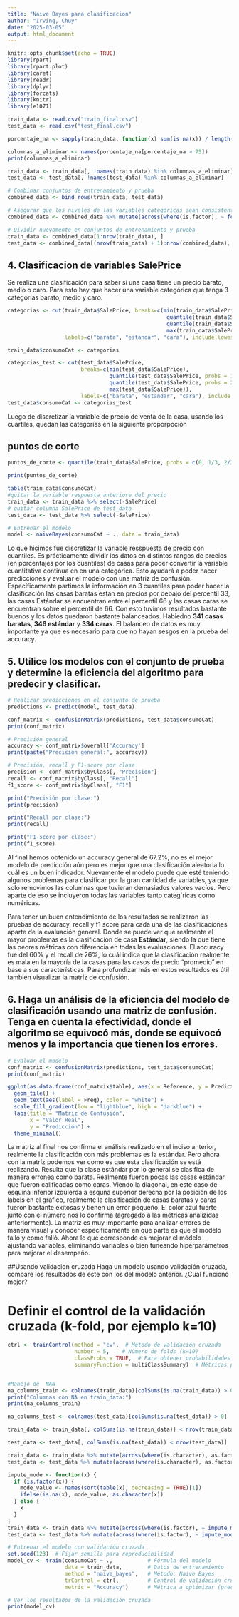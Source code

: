 ```yaml
---
title: "Naive Bayes para clasificacion"
author: "Irving, Chuy"
date: "2025-03-05"
output: html_document
---
```


```r
knitr::opts_chunk$set(echo = TRUE)
library(rpart)
library(rpart.plot)
library(caret)
library(readr)
library(dplyr)
library(forcats)
library(knitr)
library(e1071)
```

```r
train_data <- read.csv("train_final.csv")
test_data <- read.csv("test_final.csv")

```

```r
porcentaje_na <- sapply(train_data, function(x) sum(is.na(x)) / length(x)) * 100

columnas_a_eliminar <- names(porcentaje_na[porcentaje_na > 75])
print(columnas_a_eliminar)

train_data <- train_data[, !names(train_data) %in% columnas_a_eliminar]
test_data <- test_data[, !names(test_data) %in% columnas_a_eliminar]

# Combinar conjuntos de entrenamiento y prueba
combined_data <- bind_rows(train_data, test_data)

# Asegurar que los niveles de las variables categóricas sean consistentes
combined_data <- combined_data %>% mutate(across(where(is.factor), ~ fct_unify(list(.))))

# Dividir nuevamente en conjuntos de entrenamiento y prueba
train_data <- combined_data[1:nrow(train_data), ]
test_data <- combined_data[(nrow(train_data) + 1):nrow(combined_data), ]

```


## 4. Clasificacion de variables SalePrice

Se realiza una clasificación para saber si una casa tiene un precio barato, medio o caro. Para esto hay que hacer una variable categórica que tenga 3 categorías barato, medio y caro.
```r

categorias <- cut(train_data$SalePrice, breaks=c(min(train_data$SalePrice),
                                                  quantile(train_data$SalePrice, probs = 1/3),
                                                  quantile(train_data$SalePrice, probs = 2/3),
                                                  max(train_data$SalePrice)),
                  labels=c("barata", "estandar", "cara"), include.lowest=TRUE)

train_data$consumoCat <- categorias

categorias_test <- cut(test_data$SalePrice, 
                       breaks=c(min(test_data$SalePrice),
                                quantile(test_data$SalePrice, probs = 1/3),
                                quantile(test_data$SalePrice, probs = 2/3),
                                max(test_data$SalePrice)),
                       labels=c("barata", "estandar", "cara"), include.lowest=TRUE)
test_data$consumoCat <- categorias_test


```

Luego de discretizar la variable de precio de venta de la casa, usando los cuartiles, quedan las categorías en la siguiente proporpoción

## puntos de corte
```r
puntos_de_corte <- quantile(train_data$SalePrice, probs = c(0, 1/3, 2/3, 1))

print(puntos_de_corte)

```

```r
table(train_data$consumoCat)
#quitar la variable respuesta anteriore del precio
train_data <- train_data %>% select(-SalePrice)
# quitar columna SalePrice de test_data 
test_data <- test_data %>% select(-SalePrice)

# Entrenar el modelo
model <- naiveBayes(consumoCat ~ ., data = train_data)

```
Lo que hicimos fue discretizar la variable resspuesta de precio con cuantiles. Es prácticamente dividir los datos en distintos rangos de precios (en porcentajes por los cuantiles) de casas para poder convertir la variable cuantitativa continua en en una categórica. Esto ayudará a poder hacer predicciones y evaluar el modelo con una matriz de confusión. Específicamente partimos la información en 3 cuantiles para poder hacer la clasificación las casas baratas estan en precios por debajo del percentil 33, las casas Estándar se encuentran entre el percentil 66 y las casas caras se encuentran sobre el percentil de 66. Con esto tuvimos resultados bastante buenos y los datos quedaron bastante balanceados. Habiedno **341 casas baratas**, **346 estándar** y **334 caras**. El balanceo de datos es muy importante ya que es necesario para que no hayan sesgos en la prueba del accuracy.

## 5. Utilice los modelos con el conjunto de prueba y determine la eficiencia del algoritmo para predecir y clasificar. 

```r
# Realizar predicciones en el conjunto de prueba
predictions <- predict(model, test_data)

conf_matrix <- confusionMatrix(predictions, test_data$consumoCat)
print(conf_matrix)

# Precisión general
accuracy <- conf_matrix$overall['Accuracy']
print(paste("Precisión general:", accuracy))

# Precisión, recall y F1-score por clase
precision <- conf_matrix$byClass[, "Precision"]
recall <- conf_matrix$byClass[, "Recall"]
f1_score <- conf_matrix$byClass[, "F1"]

print("Precisión por clase:")
print(precision)

print("Recall por clase:")
print(recall)

print("F1-score por clase:")
print(f1_score)

```

Al final hemos obtenido un accuracy general de 67.2%, no es el mejor modelo de predicción aún pero es mejor que una clasificación aleatoria lo cuál es un buen indicador. Nuevamente el modelo puede que esté teniendo algunos problemas para clasificar por la gran cantidad de variables, ya que solo removimos  las columnas que tuvieran demasiados valores vacíos. Pero aparte de eso se incluyeron todas las variables tanto categ´ricas como numéricas. 

Para tener un buen entendimiento de los resultados se realizaron las pruebas de accuracy, recall y f1 score para cada una de las clasificaciones aparte de la evaluación general. Donde se puede ver que realmente el mayor problemas es la clasificación de casa **Estándar**, siendo la que tiene las peores métricas con diferencia en todas las evaluaciones. El accuracy fue del 60% y el recall de 26%, lo cuál indica que la clasificación realmente es mala en la mayoría de la casas para las casos de precio "promedio" en base a sus características. Para profundizar más en estos resultados es útil también visualizar la matríz de confusión. 

## 6. Haga un análisis de la eficiencia del modelo de clasificación usando una matriz de confusión. Tenga en cuenta la efectividad, donde el algoritmo se equivocó más, donde se equivocó menos y la importancia que tienen los errores.

```r
# Evaluar el modelo
conf_matrix <- confusionMatrix(predictions, test_data$consumoCat)
print(conf_matrix)

ggplot(as.data.frame(conf_matrix$table), aes(x = Reference, y = Prediction, fill = Freq)) +
  geom_tile() +
  geom_text(aes(label = Freq), color = "white") +
  scale_fill_gradient(low = "lightblue", high = "darkblue") +
  labs(title = "Matriz de Confusión",
       x = "Valor Real",
       y = "Predicción") +
  theme_minimal()

```


La matríz al final nos confirma el análisis realizado en el inciso anterior, realmente la clasificación con más problemas es la estándar. Pero ahora con la matríz podemos ver como es que esta clasificación se está realizando. Resulta que la clase estándar por lo general se clasifica de manera erronea como barata. Realmente fueron pocas las casas estándar que fueron calificadas como caras. Viendo la diagonal, en este caso de esquina inferior izquierda a esquna superior derecha por la posición de los labels en el gráfico, realmente la clasificación de casas baratas y caras fueron bastante exitosas y tienen un error pequeño. El color azul fuerte junto con el número nos lo confirma (agregado a las métricas analizidas anteriormente). La matriz es muy importante para analizar errores de manera visual y conocer específicamente en que parte es que el modelo falló y como falló. Ahora lo que corresponde es mejorar el módelo ajustando variables, eliminando variables o bien tuneando hiperparámetros para mejorar el desempeño. 

##Usando validacion cruzada
Haga un modelo usando validación cruzada, compare los resultados de este con los del
modelo anterior. ¿Cuál funcionó mejor?

# Definir el control de la validación cruzada (k-fold, por ejemplo k=10)
```r
ctrl <- trainControl(method = "cv",  # Método de validación cruzada
                     number = 5,    # Número de folds (k=10)
                     classProbs = TRUE,  # Para obtener probabilidades
                     summaryFunction = multiClassSummary)  # Métricas para clasificación multiclase


#Manejo de  NAN
na_columns_train <- colnames(train_data)[colSums(is.na(train_data)) > 0]
print("Columnas con NA en train_data:")
print(na_columns_train)

na_columns_test <- colnames(test_data)[colSums(is.na(test_data)) > 0]

train_data <- train_data[, colSums(is.na(train_data)) < nrow(train_data)]

test_data <- test_data[, colSums(is.na(test_data)) < nrow(test_data)]

train_data <- train_data %>% mutate(across(where(is.character), as.factor))
test_data <- test_data %>% mutate(across(where(is.character), as.factor))

impute_mode <- function(x) {
  if (is.factor(x)) {
    mode_value <- names(sort(table(x), decreasing = TRUE)[1])
    ifelse(is.na(x), mode_value, as.character(x))
  } else {
    x
  }
}
train_data <- train_data %>% mutate(across(where(is.factor), ~ impute_mode(.)))
test_data <- test_data %>% mutate(across(where(is.factor), ~ impute_mode(.)))
```

```r
# Entrenar el modelo con validación cruzada
set.seed(123)  # Fijar semilla para reproducibilidad
model_cv <- train(consumoCat ~ .,           # Fórmula del modelo
                  data = train_data,        # Datos de entrenamiento
                  method = "naive_bayes",   # Método: Naive Bayes
                  trControl = ctrl,         # Control de validación cruzada
                  metric = "Accuracy")      # Métrica a optimizar (precisión)

# Ver los resultados de la validación cruzada
print(model_cv)

```
